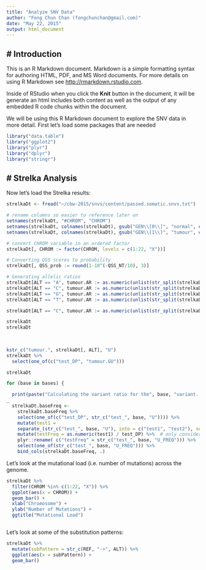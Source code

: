 ```yaml
---
title: "Analyze SNV Data"
author: "Fong Chun Chan (fongchunchan@gmail.com)"
date: "May 22, 2015"
output: html_document
---
```


# Introduction
---

This is an R Markdown document. Markdown is a simple formatting syntax for authoring HTML, PDF, and MS Word documents. For more details on using R Markdown see <http://rmarkdown.rstudio.com>.

Inside of RStudio when you click the **Knit** button in the document, it will be generate an html includes both content as well as the output of any embedded R code chunks within the document. 

We will be using this R Markdown document to explore the SNV data in more detail. First let's load some packages that are needed

```r
library("data.table")
library("ggplot2")
library("plyr")
library("dplyr")
library("stringr")
```

# Strelka Analysis
---

Now let's load the Strelka results:

```r
strelkaDt <- fread("~/cbw-2015/snvs/content/passed.somatic.snvs.txt")

# rename columns so easier to reference later on
setnames(strelkaDt, "#CHROM", "CHROM")
setnames(strelkaDt, colnames(strelkaDt), gsub("GEN\\[0\\]", "normal", colnames(strelkaDt)))
setnames(strelkaDt, colnames(strelkaDt), gsub("GEN\\[1\\]", "tumour", colnames(strelkaDt)))

# convert CHROM variable in an ordered factor
strelkaDt[, CHROM := factor(CHROM, levels = c(1:22, "X"))]

# Converting QSS scores to probability
strelkaDt[, QSS_prob := round(1-10^(-QSS_NT/10), 3)]

# Generating allelic ratios 
strelkaDt[ALT == "A", tumour.AR := as.numeric(unlist(str_split(strelkaDt[1, tumour.AU], ","))[1]) / tumour.DP]
strelkaDt[ALT == "C", tumour.AR := as.numeric(unlist(str_split(strelkaDt[1, tumour.CU], ","))[1]) / tumour.DP]
strelkaDt[ALT == "G", tumour.AR := as.numeric(unlist(str_split(strelkaDt[1, tumour.GU], ","))[1]) / tumour.DP]
strelkaDt[ALT == "T", tumour.AR := as.numeric(unlist(str_split(strelkaDt[1, tumour.TU], ","))[1]) / tumour.DP]

strelkaDt[ALT == "C", tumour.AR := as.numeric(unlist(str_split(strelkaDt[1, tumour.CU], ","))[1]) / tumour.DP]

strelkaDt
strelkaDt
          
          

kstr_c("tumour.", strelkaDt[, ALT], "U")
strelkaDt %>%
  select(one_of(c("test_DP", "tumour.GU")))

strelkaDt

for (base in bases) {

  print(paste("Calculating the variant ratio for the", base, "variant..."))
_
  strelkaDt.baseFreq <- 
    strelkaDt.baseFreq %>%
    select(one_of(c("test_DP", str_c("test_", base, "U")))) %>% 
    mutate(test1 = 
    separate_(str_c("test_", base, "U"), into = c("test1", "test2"), sep = ",") %>%  # the value is comma-separated (tier1,tier2)
    mutate(testFreq = as.numeric(test1) / test_DP) %>%  # only consider tier1 reads in the variant ratio calculation
    plyr::rename( c("testFreq" = str_c("test_", base, "U_FREQ"))) %>%
    select(one_of(str_c("test_", base, "U_FREQ"))) %>%
    bind_cols(strelkaDt.baseFreq, .)
```

Let's look at the mutational load (i.e. number of mutations) across the genome.

```r
strelkaDt %>%
  filter(CHROM %in% c(1:22, "X")) %>%
  ggplot(aes(x = CHROM)) +
  geom_bar() +
  xlab("Chromosome") + 
  ylab("Number of Mutations") +
  ggtitle("Mutational Load")
```

```r

```


Let's look at some of the substitution patterns:

```r
strelkaDt %>%
  mutate(subPattern = str_c(REF, "->", ALT)) %>%
  ggplot(aes(x = subPattern)) +
  geom_bar()
```
